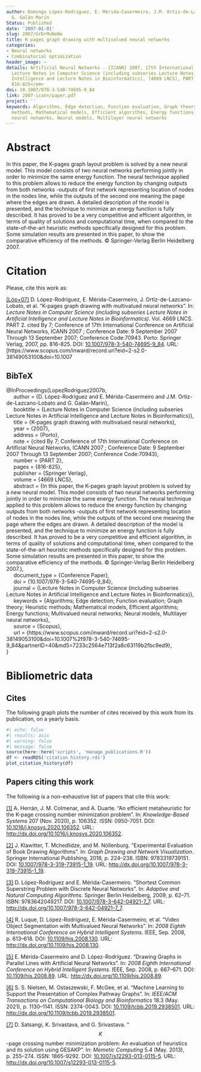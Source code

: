 ```yaml
---
author: Domingo López-Rodríguez, E. Mérida-Casermeiro, J.M. Ortíz-de-Lazcano-Lobato,
  G. Galán-Marín
Status: Published
date: '2007-01-01'
slug: 2007/GrDrMuNeNe
title: K-pages graph drawing with multivalued neural networks
categories:
- Neural networks
- Combinatorial optimization
header_image: ~
details: Artificial Neural Networks - {ICANN} 2007, 17th International Conference,
  Lecture Notes in Computer Science (including subseries Lecture Notes in Artificial
  Intelligence and Lecture Notes in Bioinformatics), (4669 LNCS), PART 2, <em>pp.
  816-825</em>
doi: 10.1007/978-3-540-74695-9_84
link: 2007-icann/paper.pdf
project: ''
keywords: Algorithms, Edge detection, Function evaluation, Graph theory, Heuristic
  methods, Mathematical models, Efficient algorithms, Energy functions, Multivalued
  neural networks, Neural models, Multilayer neural networks
---
```



# Abstract


In this paper, the K-pages graph layout problem is solved by a new neural model. This model consists of two neural networks performing jointly in order to minimize the same energy function. The neural technique applied to this problem allows to reduce the energy function by changing outputs from both networks -outputs of first network representing location of nodes in the nodes line, while the outputs of the second one meaning the page where the edges are drawn. A detailed description of the model is presented, and the technique to minimize an energy function is fully described. It has proved to be a very competitive and efficient algorithm, in terms of quality of solutions and computational time, when compared to the state-of-the-art heuristic methods specifically designed for this problem. Some simulation results are presented in this paper, to show the comparative efficiency of the methods. © Springer-Verlag Berlin Heidelberg 2007.












# Citation
Please, cite this work as:


<a name=bib-LopezRodriguez2007b></a>[[Lóp+07]](#cite-LopezRodriguez2007b) D. López-Rodríguez, E. Mérida-Casermeiro, J. Ortíz-de-Lazcano-Lobato, et al. “K-pages graph drawing with multivalued neural networks”. In: _Lecture Notes in Computer Science (including subseries Lecture Notes in Artificial Intelligence and Lecture Notes in Bioinformatics)_. Vol. 4669 LNCS. PART 2. cited By 7; Conference of 17th International Conference on Artificial Neural Networks, ICANN 2007 ; Conference Date: 9 September 2007 Through 13 September 2007; Conference Code:70943. Porto: Springer Verlag, 2007, pp. 816-825. DOI: [10.1007/978-3-540-74695-9_84](https://doi.org/10.1007%2F978-3-540-74695-9_84). URL: [https://www.scopus.com/inward/record.uri?eid=2-s2.0-38149053100&doi=10.1007

::: {.callout-note appearance="minimal" collapse=true}

## BibTeX

@InProceedings{LopezRodriguez2007b,<br>&nbsp;&nbsp;&nbsp;&nbsp;  author = {D. López-Rodríguez and E. Mérida-Casermeiro and J.M. Ortíz-de-Lazcano-Lobato and G. Galán-Marín},<br>&nbsp;&nbsp;&nbsp;&nbsp;  booktitle = {Lecture Notes in Computer Science (including subseries Lecture Notes in Artificial Intelligence and Lecture Notes in Bioinformatics)},<br>&nbsp;&nbsp;&nbsp;&nbsp;  title = {K-pages graph drawing with multivalued neural networks},<br>&nbsp;&nbsp;&nbsp;&nbsp;  year = {2007},<br>&nbsp;&nbsp;&nbsp;&nbsp;  address = {Porto},<br>&nbsp;&nbsp;&nbsp;&nbsp;  note = {cited By 7; Conference of 17th International Conference on Artificial Neural Networks, ICANN 2007 ; Conference Date: 9 September 2007 Through 13 September 2007; Conference Code:70943},<br>&nbsp;&nbsp;&nbsp;&nbsp;  number = {PART 2},<br>&nbsp;&nbsp;&nbsp;&nbsp;  pages = {816-825},<br>&nbsp;&nbsp;&nbsp;&nbsp;  publisher = {Springer Verlag},<br>&nbsp;&nbsp;&nbsp;&nbsp;  volume = {4669 LNCS},<br>&nbsp;&nbsp;&nbsp;&nbsp;  abstract = {In this paper, the K-pages graph layout problem is solved by a new neural model. This model consists of two neural networks performing jointly in order to minimize the same energy function. The neural technique applied to this problem allows to reduce the energy function by changing outputs from both networks -outputs of first network representing location of nodes in the nodes line, while the outputs of the second one meaning the page where the edges are drawn. A detailed description of the model is presented, and the technique to minimize an energy function is fully described. It has proved to be a very competitive and efficient algorithm, in terms of quality of solutions and computational time, when compared to the state-of-the-art heuristic methods specifically designed for this problem. Some simulation results are presented in this paper, to show the comparative efficiency of the methods. © Springer-Verlag Berlin Heidelberg 2007.},<br>&nbsp;&nbsp;&nbsp;&nbsp;  document_type = {Conference Paper},<br>&nbsp;&nbsp;&nbsp;&nbsp;  doi = {10.1007/978-3-540-74695-9_84},<br>&nbsp;&nbsp;&nbsp;&nbsp;  journal = {Lecture Notes in Computer Science (including subseries Lecture Notes in Artificial Intelligence and Lecture Notes in Bioinformatics)},<br>&nbsp;&nbsp;&nbsp;&nbsp;  keywords = {Algorithms; Edge detection; Function evaluation; Graph theory; Heuristic methods; Mathematical models, Efficient algorithms; Energy functions; Multivalued neural networks; Neural models, Multilayer neural networks},<br>&nbsp;&nbsp;&nbsp;&nbsp;  source = {Scopus},<br>&nbsp;&nbsp;&nbsp;&nbsp;  url = {https://www.scopus.com/inward/record.uri?eid=2-s2.0-38149053100&doi=10.1007%2f978-3-540-74695-9_84&partnerID=40&md5=7233c2564e713f2a8c63119b2fbc9ed9},<br>}

:::



# Bibliometric data

## Cites

The following graph plots the number of cites received by this work from its publication, on a yearly basis.

```r
#| echo: false
#| results: asis
#| warning: false
#| message: false
source(here::here('scripts', 'manage_publications.R'))
df <- readRDS('citation_history.rds')
plot_citation_history(df)
```



## Papers citing this work

The following is a non-exhaustive list of papers that cite this work:


<a name=bib-Herr_n_2020></a>[[1]](#cite-Herr_n_2020) A. Herrán, J. M. Colmenar, and A. Duarte. “An efficient metaheuristic for the <mml:math xmlns:mml="http://www.w3.org/1998/Math/MathML" display="inline" id="d1e6879" altimg="si262.svg"><mml:mi>K</mml:mi></mml:math>-page crossing number minimization problem”. In: _Knowledge-Based Systems_ 207 (Nov. 2020), p. 106352. ISSN: 0950-7051. DOI: [10.1016/j.knosys.2020.106352](https://doi.org/10.1016%2Fj.knosys.2020.106352). URL: [http://dx.doi.org/10.1016/j.knosys.2020.106352](http://dx.doi.org/10.1016/j.knosys.2020.106352).

<a name=bib-Klawitter_2018></a>[[2]](#cite-Klawitter_2018) J. Klawitter, T. Mchedlidze, and M. Nöllenburg. “Experimental Evaluation of Book Drawing Algorithms”. In: _Graph Drawing and Network Visualization_. Springer International Publishing, 2018, p. 224–238. ISBN: 9783319739151. DOI: [10.1007/978-3-319-73915-1_19](https://doi.org/10.1007%2F978-3-319-73915-1_19). URL: [http://dx.doi.org/10.1007/978-3-319-73915-1_19](http://dx.doi.org/10.1007/978-3-319-73915-1_19).

<a name=bib-L_pez_Rodr_guez_2009></a>[[3]](#cite-L_pez_Rodr_guez_2009) D. López-Rodríguez and E. Mérida-Casermeiro. “Shortest Common Superstring Problem with Discrete Neural Networks”. In: _Adaptive and Natural Computing Algorithms_. Springer Berlin Heidelberg, 2009, p. 62–71. ISBN: 9783642049217. DOI: [10.1007/978-3-642-04921-7_7](https://doi.org/10.1007%2F978-3-642-04921-7_7). URL: [http://dx.doi.org/10.1007/978-3-642-04921-7_7](http://dx.doi.org/10.1007/978-3-642-04921-7_7).

<a name=bib-Luque_2008></a>[[4]](#cite-Luque_2008) R. Luque, D. López-Rodríguez, E. Mérida-Casermeiro, et al. “Video Object Segmentation with Multivalued Neural Networks”. In: _2008 Eighth International Conference on Hybrid Intelligent Systems_. IEEE, Sep. 2008, p. 613–618. DOI: [10.1109/his.2008.130](https://doi.org/10.1109%2Fhis.2008.130). URL: [http://dx.doi.org/10.1109/his.2008.130](http://dx.doi.org/10.1109/his.2008.130).

<a name=bib-M_rida_Casermeiro_2008></a>[[5]](#cite-M_rida_Casermeiro_2008) E. Mérida-Casermeiro and D. López-Rodríguez. “Drawing Graphs in Parallel Lines with Artificial Neural Networks”. In: _2008 Eighth International Conference on Hybrid Intelligent Systems_. IEEE, Sep. 2008, p. 667–671. DOI: [10.1109/his.2008.89](https://doi.org/10.1109%2Fhis.2008.89). URL: [http://dx.doi.org/10.1109/his.2008.89](http://dx.doi.org/10.1109/his.2008.89).

<a name=bib-Nielsen_2021></a>[[6]](#cite-Nielsen_2021) S. S. Nielsen, M. Ostaszewski, F. McGee, et al. “Machine Learning to Support the Presentation of Complex Pathway Graphs”. In: _IEEE/ACM Transactions on Computational Biology and Bioinformatics_ 18.3 (May. 2021), p. 1130–1141. ISSN: 2374-0043. DOI: [10.1109/tcbb.2019.2938501](https://doi.org/10.1109%2Ftcbb.2019.2938501). URL: [http://dx.doi.org/10.1109/tcbb.2019.2938501](http://dx.doi.org/10.1109/tcbb.2019.2938501).

<a name=bib-Satsangi_2013></a>[[7]](#cite-Satsangi_2013) D. Satsangi, K. Srivastava, and G. Srivastava. “$$K$$ -page crossing number minimization problem: An evaluation of heuristics and its solution using GESAKP”. In: _Memetic Computing_ 5.4 (May. 2013), p. 255–274. ISSN: 1865-9292. DOI: [10.1007/s12293-013-0115-5](https://doi.org/10.1007%2Fs12293-013-0115-5). URL: [http://dx.doi.org/10.1007/s12293-013-0115-5](http://dx.doi.org/10.1007/s12293-013-0115-5).


